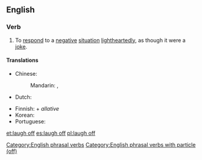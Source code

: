 ==English==

===Verb===
{{en-verb|head=[[laugh]] [[off]]|laughs off|laughing off|laughed off}}

# {{context|transitive|lang=en}} To [[respond]] to a [[negative]] [[situation]] [[lightheartedly]], as though it were a [[joke]].

====Translations====
{{trans-top|respond to a negative situation lightheartedly}}
* Chinese:
*: Mandarin: {{qualifier|laugh and make the situation lighthearted}} {{t|cmn|一笑了之|tr=yīxiàoliǎozhī|sc=Hani}}, {{qualifier|dismiss with a laugh}} {{t|cmn|一笑置之|tr=yīxiàozhìzhī|sc=Hani}}
* Dutch: {{t+|nl|weglachen}}
{{trans-mid}}
* Finnish: {{t+|fi|nauraa}} + ''allative''
* Korean: {{t+|ko|웃다|tr=utda|sc=Kore}}
* Portuguese: {{t-|pt|descontrair}}
{{trans-bottom}}

[[Category:English phrasal verbs]]
[[Category:English phrasal verbs with particle (off)]]

[[et:laugh off]]
[[es:laugh off]]
[[pl:laugh off]]